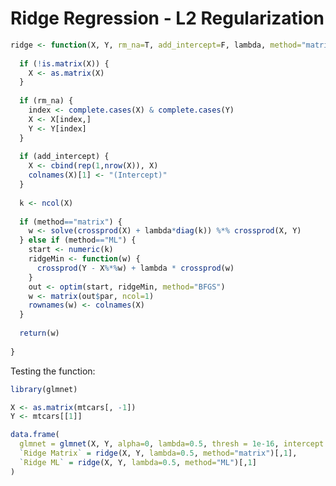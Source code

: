 # Ridge Regression - L2 Regularization

<!-- Discussion of the model goes here -->

```r

ridge <- function(X, Y, rm_na=T, add_intercept=F, lambda, method="matrix") {
  
  if (!is.matrix(X)) {
    X <- as.matrix(X)
  }
  
  if (rm_na) {
    index <- complete.cases(X) & complete.cases(Y)
    X <- X[index,]
    Y <- Y[index]
  }
  
  if (add_intercept) {
    X <- cbind(rep(1,nrow(X)), X)
    colnames(X)[1] <- "(Intercept)"
  }
  
  k <- ncol(X)
  
  if (method=="matrix") {
    w <- solve(crossprod(X) + lambda*diag(k)) %*% crossprod(X, Y)
  } else if (method=="ML") {
    start <- numeric(k)
    ridgeMin <- function(w) {
      crossprod(Y - X%*%w) + lambda * crossprod(w)
    }
    out <- optim(start, ridgeMin, method="BFGS")
    w <- matrix(out$par, ncol=1)
    rownames(w) <- colnames(X)
  }
  
  return(w)
  
}


```

Testing the function:

```r

library(glmnet)

X <- as.matrix(mtcars[, -1])
Y <- mtcars[[1]]

data.frame(
  glmnet = glmnet(X, Y, alpha=0, lambda=0.5, thresh = 1e-16, intercept = F)$beta[,1],
  `Ridge Matrix` = ridge(X, Y, lambda=0.5, method="matrix")[,1],
  `Ridge ML` = ridge(X, Y, lambda=0.5, method="ML")[,1]
)

```
